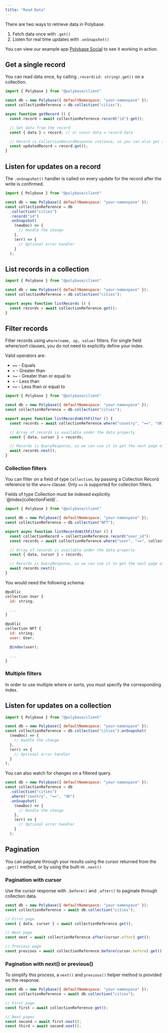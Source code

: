 ```yaml
---
title: "Read Data"
---
```


There are two ways to retrieve data in Polybase.

1. Fetch data once with `.get()`
2. Listen for real time updates with `.onSnapshot()`

You can view our example app
[Polybase Social](https://social.testnet.polybase.xyz) to see it working in
action.

## Get a single record

You can read data once, by calling `.record(id: string).get()` on a collection.

```js
import { Polybase } from "@polybase/client"

const db = new Polybase({ defaultNamespace: "your-namespace" });
const collectionReference = db.collection("cities");

async function getRecord () {
  const record = await collectionReference.record("id").get();

  // Get data from the record
  const { data } = record; // or const data = record.data

  // Record is CollectionRecordResponse instance, so you can also get again to refresh
  const updatedRecord = record.get();
}
```

## Listen for updates on a record

The `.onSnapshot()` handler is called on every update for the record after the
write is confirmed.

```js
import { Polybase } from "@polybase/client"

const db = new Polybase({ defaultNamespace: "your-namespace" });
const collectionReference = db
  .collection("cities")
  .record("id")
  .onSnapshot(
    (newDoc) => {
      // Handle the change
    },
    (err) => {
      // Optional error handler
    }
  );
```

## List records in a collection

```js
import { Polybase } from "@polybase/client"

const db = new Polybase({ defaultNamespace: "your-namespace" });
const collectionReference = db.collection("cities");

export async function listRecords () {
  const records = await collectionReference.get();
}
```

## Filter records

Filter records using `where(name, op, value)` filters. For single field where/sort clauses, you do not need to explicitly
define your index.

Valid operators are:

  - `==` - Equals
  - `>` - Greater than
  - `>=` - Greater than or equal to
  - `<` - Less than
  - `<=` - Less than or equal to


```js
import { Polybase } from "@polybase/client"

const db = new Polybase({ defaultNamespace: "your-namespace" });
const collectionReference = db.collection("cities");

export async function listRecordsWithFilter () {
  const records = await collectionReference.where("country", "==", "UK").get();

  // Array of records is available under the data property
  const { data, cursor } = records;

  // Records is QueryResponse, so we can use it to get the next page of results
  await records.next();
}
```

### Collection filters

You can filter on a field of type `Collection`, by passing a Collection Record reference to the `where` clause. Only
`==` is supported for collection filters.

<Note>
  Fields of type Collection must be indexed explicitly `@index(collectionField)`.
</Note>

```js
import { Polybase } from "@polybase/client"

const db = new Polybase({ defaultNamespace: "your-namespace" });
const collectionReference = db.collection("NFT");

export async function listRecordsWithFilter () {
  const collectionRecord = collectionReference.record("user_id");
  const records = await collectionReference.where("user", "==", collectionRecord).get();

  // Array of records is available under the data property
  const { data, cursor } = records;

  // Records is QueryResponse, so we can use it to get the next page of results
  await records.next();
}
```

You would need the following schema:

```js
@public
collection User {
  id: string;

  ...
}

@public
collection NFT {
  id: string;
  user: User;

  @index(user);

  ...
}
```


### Multiple filters

In order to use multiple where or sorts, you must specify the corresponding index.

<Snippet file="indexes/multi-field-index.mdx" /> 



## Listen for updates on a collection

```js
import { Polybase } from "@polybase/client"

const db = new Polybase({ defaultNamespace: "your-namespace" });
const collectionReference = db.collection("cities").onSnapshot(
  (newDoc) => {
    // Handle the change
  },
  (err) => {
    // Optional error handler
  }
);
```

You can also watch for changes on a filtered query.

```js
const db = new Polybase({ defaultNamespace: "your-namespace" });
const collectionReference = db
  .collection("cities")
  .where("country", "==", "UK")
  .onSnapshot(
    (newDoc) => {
      // Handle the change
    },
    (err) => {
      // Optional error handler
    }
  );
```

## Pagination

You can paginate through your results using the cursor returned from the
`.get()` method, or by using the built-in `.next()` 

### Pagination with cursor 

Use the cursor response with `.before()` and `.after()` to paginate through
collection data.

```js
const db = new Polybase({ defaultNamespace: "your-namespace" });
const collectionReference = await db.collection("cities");

// First page
const { data, cursor } = await collectionReference.get();

// Next page
const next = await collectionReference.after(cursor.after).get();

// Previous page
const previous = await collectionReference.before(cursor.before).get();
```

### Pagination with next() or previous()

To simplify this process, a `next()` and `previous()` helper method is provided on the response.

```js
const db = new Polybase({ defaultNamespace: "your-namespace" });
const collectionReference = await db.collection("cities");

// First page
const first = await collectionReference.get();

// Next pages
const second = await first.next();
const third = await second.next();
```